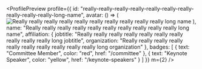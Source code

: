 

<ProfilePreview
  profile={{
    id:
      "really-really-really-really-really-really-really-really-really-really-long-name",
    avatar: () => (
      <Image
        alt="Really really really really really really really really really really long name"
        borderRadius="circle"
        height={128}
        width={128}
        src="/avatar7.png"
      />
    ),
    name:
      "Really really really really really really really really really really long name",
    affiliation: {
      jobtitle:
        "Really really really really really really really really really really long jobtitle",
      organization:
        "Really really really really really really really really really really long organization"
    },
    badges: [
      { text: "Committee Member", color: "red", href: "/committee" },
      { text: "Keynote Speaker", color: "yellow", href: "/keynote-speakers" }
    ]
  }}
  m={2}
/>

